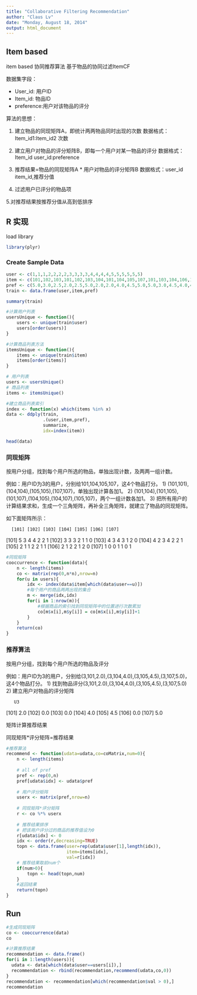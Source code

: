 ```yaml
---
title: "Collaborative Filtering Recommendation"
author: "Claus Lv"
date: "Monday, August 18, 2014"
output: html_document
---
```


## Item based

item based 协同推荐算法
基于物品的协同过滤ItemCF

数据集字段：

- User_id: 用户ID
- Item_id: 物品ID
- preference:用户对该物品的评分


算法的思想：

1. 建立物品的同现矩阵A，即统计两两物品同时出现的次数
数据格式：Item_id1:Item_id2        次数

2. 建立用户对物品的评分矩阵B，即每一个用户对某一物品的评分
数据格式：Item_id          user_id:preference

3. 推荐结果=物品的同现矩阵A * 用户对物品的评分矩阵B
数据格式：user_id           item_id,推荐分值

4. 过滤用户已评分的物品项

5.对推荐结果按推荐分值从高到低排序


## R 实现

load library
```r
library(plyr)
```


### Create Sample Data
```r
user <- c(1,1,1,2,2,2,2,3,3,3,3,4,4,4,4,5,5,5,5,5,5)
item <- c(101,102,103,101,102,103,104,101,104,105,107,101,103,104,106,101,102,103,104,105,106)
pref <- c(5.0,3.0,2.5,2.0,2.5,5.0,2.0,2.0,4.0,4.5,5.0,5.0,3.0,4.5,4.0,4.0,3.0,2.0,4.0,3.5,4.0)
train <- data.frame(user,item,pref)

summary(train)
```

```r
#计算用户列表
usersUnique <- function(){
    users <- unique(train$user)
    users[order(users)]
}

#计算商品列表方法
itemsUnique <- function(){
    items <- unique(train$item)
    items[order(items)]
}

# 用户列表
users <- usersUnique() 
# 商品列表
items <- itemsUnique() 

#建立商品列表索引
index <- function(x) which(items %in% x)
data <- ddply(train,
              .(user,item,pref),
              summarize,
              idx=index(item)) 

head(data)
```

### 同现矩阵
按用户分组，找到每个用户所选的物品，单独出现计数，及两两一组计数。

例如：用户ID为3的用户，分别给101,104,105,107，这4个物品打分。
1) (101,101),(104,104),(105,105),(107,107)，单独出现计算各加1。
2) (101,104),(101,105),(101,107),(104,105),(104,107),(105,107)，两个一组计数各加1。
3) 把所有用户的计算结果求和，生成一个三角矩阵，再补全三角矩阵，就建立了物品的同现矩阵。

如下面矩阵所示：

      [101] [102] [103] [104] [105] [106] [107]
[101]   5     3     4     4     2     2     1
[102]   3     3     3     2     1     1     0
[103]   4     3     4     3     1     2     0
[104]   4     2     3     4     2     2     1
[105]   2     1     1     2     2     1     1
[106]   2     1     2     2     1     2     0
[107]   1     0     0     1     1     0     1

```r
#同现矩阵
cooccurrence <- function(data){
    n <- length(items)
    co <- matrix(rep(0,n*n),nrow=n)
    for(u in users){
        idx <- index(data$item[which(data$user==u)])
        #每个用户的商品两两出现的集合
        m <- merge(idx,idx)
        for(i in 1:nrow(m)){
            #根据商品的索引找到同现矩阵中的位置进行次数累加
            co[m$x[i],m$y[i]] = co[m$x[i],m$y[i]]+1
        }
    }
    return(co)
}
```

### 推荐算法
按用户分组，找到每个用户所选的物品及评分

例如：用户ID为3的用户，分别给(3,101,2.0),(3,104,4.0),(3,105,4.5),(3,107,5.0)，这4个物品打分。
1) 找到物品评分(3,101,2.0),(3,104,4.0),(3,105,4.5),(3,107,5.0)
 2) 建立用户对物品的评分矩阵

       U3
[101] 2.0
[102] 0.0
[103] 0.0
[104] 4.0
[105] 4.5
[106] 0.0
[107] 5.0

矩阵计算推荐结果

同现矩阵*评分矩阵=推荐结果

```r
#推荐算法
recommend <- function(udata=udata,co=coMatrix,num=0){
    n <- length(items)
    
    # all of pref
    pref <- rep(0,n)
    pref[udata$idx] <- udata$pref  
    
    # 用户评分矩阵
    userx <- matrix(pref,nrow=n)
    
    # 同现矩阵*评分矩阵
    r <- co %*% userx  
    
    # 推荐结果排序
    # 把该用户评分过的商品的推荐值设为0
    r[udata$idx] <- 0
    idx <- order(r,decreasing=TRUE)
    topn <- data.frame(user=rep(udata$user[1],length(idx)),
                       item=items[idx],
                       val=r[idx])
    # 推荐结果取前num个
    if(num>0){
        topn <- head(topn,num)
    }
    #返回结果
    return(topn)
}
```

## Run
```r
#生成同现矩阵
co <- cooccurrence(data) 
co

#计算推荐结果
recommendation <- data.frame()
for(i in 1:length(users)){
  udata <- data[which(data$user==users[i]),]
  recommendation <- rbind(recommendation,recommend(udata,co,0)) 
} 
recommendation <- recommendation[which(recommendation$val > 0),]
recommendation
```

